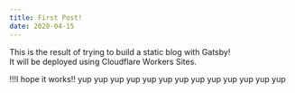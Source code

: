 ```yaml
---
title: First Post!
date: 2020-04-15
---
```

This is the result of trying to build a static blog with Gatsby!  
It will be deployed using Cloudflare Workers Sites.  

!!!I hope it works!!
yup
yup
yup
yup
yup
yup
yup
yup
yup
yup
yup
yup
yup
